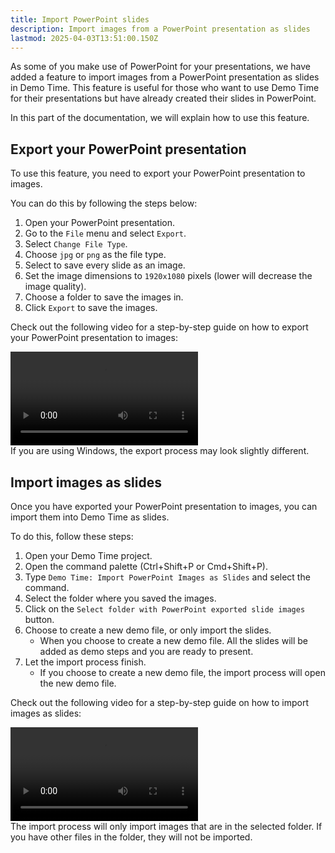 ```yaml
---
title: Import PowerPoint slides
description: Import images from a PowerPoint presentation as slides
lastmod: 2025-04-03T13:51:00.150Z
---
```



As some of you make use of PowerPoint for your presentations, we have added a feature to import images from a PowerPoint presentation as slides in Demo Time.
This feature is useful for those who want to use Demo Time for their presentations but have already created their slides in PowerPoint.

In this part of the documentation, we will explain how to use this feature.

## Export your PowerPoint presentation

To use this feature, you need to export your PowerPoint presentation to images. 

You can do this by following the steps below:

1. Open your PowerPoint presentation.
2. Go to the `File` menu and select `Export`.
3. Select `Change File Type`.
4. Choose `jpg` or `png` as the file type.
5. Select to save every slide as an image.
6. Set the image dimensions to `1920x1080` pixels (lower will decrease the image quality).
7. Choose a folder to save the images in.
8. Click `Export` to save the images.

Check out the following video for a step-by-step guide on how to export your PowerPoint presentation to images:

<video controls>
  <source src="/videos/powerpoint-export-to-images.mp4" type="video/mp4" />
  Your browser does not support the video tag.
</video>

<Aside type="caution" title='Windows Export'>
  If you are using Windows, the export process may look slightly different.
</Aside>

## Import images as slides

Once you have exported your PowerPoint presentation to images, you can import them into Demo Time as slides.

To do this, follow these steps:

1. Open your Demo Time project.
2. Open the command palette (Ctrl+Shift+P or Cmd+Shift+P).
3. Type `Demo Time: Import PowerPoint Images as Slides` and select the command.
4. Select the folder where you saved the images.
5. Click on the `Select folder with PowerPoint exported slide images` button.
6. Choose to create a new demo file, or only import the slides.
    - When you choose to create a new demo file. All the slides will be added as demo steps and you are ready to present.
7. Let the import process finish.
    - If you choose to create a new demo file, the import process will open the new demo file.

Check out the following video for a step-by-step guide on how to import images as slides:

<video controls>
  <source src="/videos/powerpoint-import-images.mp4" type="video/mp4" />
  Your browser does not support the video tag.
</video>

<Aside type="caution" title='Importing images'>
  The import process will only import images that are in the selected folder. If you have other files in the folder, they will not be imported.
</Aside>